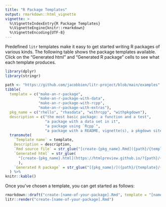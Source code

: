 ```yaml
---
title: "R Package Templates"
output: rmarkdown::html_vignette
vignette: >
  %\VignetteIndexEntry{R Package Templates}
  %\VignetteEngine{knitr::rmarkdown}
  %\VignetteEncoding{UTF-8}
---
```


Predefined `litr` templates make it easy to get started writing R packages of various kinds.  The following table shows the package templates available.  Click on the "Generated html" and "Generated R package" cells to see what each template produces.

```r
library(dplyr)
library(stringr)
```

```r
path <- "https://github.com/jacobbien/litr-project/blob/main/examples"
tibble(
  template = c("make-an-r-package", 
               "make-an-r-package-with-data",
               "make-an-r-package-with-rcpp",
               "make-an-r-package-with-extras"),
  pkg_name = c("rhello", "rhasdata", "withrcpp", "withpkgdown"),
  description = c("the most basic package: a function and a test",
                  "a package with a data set in it",
                  "a package using `Rcpp`",
                  "a package with a README, vignette(s), a pkgdown site, and a hex sticker")) %>% 
  transmute(
    `Template name` = template,
    Description = description,
    `Rmd source file` = str_glue("[create-{pkg_name}.Rmd]({path}/{template}/create-{pkg_name}.Rmd)"),
    `Generated html` = str_glue(
      "[create-{pkg_name}.html](https://htmlpreview.github.io/?{path}/{template}/create-{pkg_name}.html)"
      ),
    `Generated R package` = str_glue("[{pkg_name}/]({path}/{template}/{pkg_name})")
  ) %>% 
knitr::kable()
```

Once you've chosen a template, you can get started as follows:

```r
rmarkdown::draft("create-[name-of-your-package].Rmd", template = "[name-of-template]", package = "litr")
litr::render("create-[name-of-your-package].Rmd")
```
